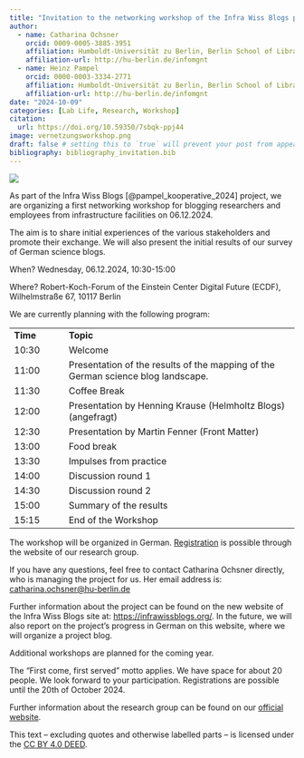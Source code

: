```yaml
---
title: "Invitation to the networking workshop of the Infra Wiss Blogs project"
author:
  - name: Catharina Ochsner
    orcid: 0009-0005-3885-3951 
    affiliation: Humboldt-Universität zu Berlin, Berlin School of Library and Information Science
    affiliation-url: http://hu-berlin.de/infomgnt 
  - name: Heinz Pampel
    orcid: 0000-0003-3334-2771
    affiliation: Humboldt-Universität zu Berlin, Berlin School of Library and Information Science & Helmholtz-Gemeinschaft, Helmholtz Open Science Office
    affiliation-url: http://hu-berlin.de/infomgnt
date: "2024-10-09"
categories: [Lab Life, Research, Workshop]
citation: 
  url: https://doi.org/10.59350/7sbqk-ppj44   
image: vernetzungsworkshop.png
draft: false # setting this to `true` will prevent your post from appearing on your listing page until you're ready!
bibliography: bibliography_invitation.bib
---
```


![](vernetzungsworkshop.png)

As part of the Infra Wiss Blogs [@pampel_kooperative_2024] project, we are organizing a first networking workshop for blogging researchers and employees from infrastructure facilities on 06.12.2024.

The aim is to share initial experiences of the various stakeholders and promote their exchange. We will also present the initial results of our survey of German science blogs.

When? Wednesday, 06.12.2024, 10:30-15:00

Where? Robert-Koch-Forum of the Einstein Center Digital Future (ECDF), Wilhelmstraße 67, 10117 Berlin

We are currently planning with the following program:

|          |                                                                                  |
|--------------|----------------------------------------------------------|
| **Time** | **Topic**                                                                        |
| 10:30    | Welcome                                                                          |
| 11:00    | Presentation of the results of the mapping of the German science blog landscape. |
| 11:30    | Coffee Break                                                                     |
| 12:00    | Presentation by Henning Krause (Helmholtz Blogs) (angefragt)                     |
| 12:30    | Presentation by Martin Fenner (Front Matter)                                     |
| 13:00    | Food break                                                                       |
| 13:30    | Impulses from practice                                                           |
| 14:00    | Discussion round 1                                                               |
| 14:30    | Discussion round 2                                                               |
| 15:00    | Summary of the results                                                           |
| 15:15    | End of the Workshop                                                              |

The workshop will be organized in German. [Registration](https://www.ibi.hu-berlin.de/de/forschung/infomanagement/events/vernetzungsworkshop-infra-wiss-blogs/anmeldung-vernetzungsworkshop-infra-wiss-blogs) is possible through the website of our research group.

If you have any questions, feel free to contact Catharina Ochsner directly, who is managing the project for us. Her email address is: [catharina.ochsner\@hu-berlin.de](mailto:catharina.ochsner@hu-berlin.de)

Further information about the project can be found on the new website of the Infra Wiss Blogs site at: <https://infrawissblogs.org/>. In the future, we will also report on the project's progress in German on this website, where we will organize a project blog.

Additional workshops are planned for the coming year. 

The "First come, first served" motto applies. We have space for about 20 people. We look forward to your participation. Registrations are possible until the 20th of October 2024.

Further information about the research group can be found on our [official website](http://hu.berlin/infomgnt).

This text – excluding quotes and otherwise labelled parts – is licensed under the [CC BY 4.0 DEED](https://creativecommons.org/licenses/by/4.0/deed.de).

